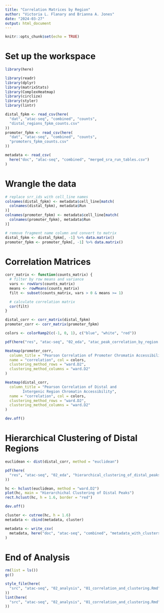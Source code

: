 ```yaml
---
title: "Correlation Matrices by Region"
author: "Victoria L. Flanary and Brianna A. Jones"
date: "2024-03-27"
output: html_document
---
```


```r
knitr::opts_chunk$set(echo = TRUE)
```

# Set up the workspace
```r
library(here)
```

```r
library(readr)
library(dplyr)
library(matrixStats)
library(ComplexHeatmap)
library(circlize)
library(styler)
library(lintr)
```

```r
distal_fpkm <- read_csv(here(
  "dat", "atac-seq", "combined", "counts",
  "distal_regions_fpkm_counts.csv"
))
promoter_fpkm <- read_csv(here(
  "dat", "atac-seq", "combined", "counts",
  "promoters_fpkm_counts.csv"
))
```

```r
metadata <- read_csv(
  here("doc", "atac-seq", "combined", "merged_sra_run_tables.csv")
)
```

# Wrangle the data
```r
# replace srr_ids with cell_line names
colnames(distal_fpkm) <- metadata$cell_line[match(
  colnames(distal_fpkm), metadata$Run
)]
colnames(promoter_fpkm) <- metadata$cell_line[match(
  colnames(promoter_fpkm), metadata$Run
)]

# remove fragment name column and convert to matrix
distal_fpkm <- distal_fpkm[, -1] %>% data.matrix()
promoter_fpkm <- promoter_fpkm[, -1] %>% data.matrix()
```

# Correlation Matrices
```r
corr_matrix <- function(counts_matrix) {
  # filter by row means and variance
  vars <- rowVars(counts_matrix)
  means <- rowMeans(counts_matrix)
  filt <- subset(counts_matrix, vars > 0 & means >= 1)

  # calculate correlation matrix
  cor(filt)
}
```

```r
distal_corr <- corr_matrix(distal_fpkm)
promoter_corr <- corr_matrix(promoter_fpkm)
```

```r
colors <- colorRamp2(c(-1, 0, 1), c("blue", "white", "red"))

pdf(here("res", "atac-seq", "02_eda", "atac_peak_correlation_by_region.pdf"))

Heatmap(promoter_corr,
  column_title = "Pearson Correlation of Promoter Chromatin Accessibility",
  name = "correlation", col = colors,
  clustering_method_rows = "ward.D2",
  clustering_method_columns = "ward.D2"
)

Heatmap(distal_corr,
  column_title = "Pearson Correlation of Distal and
        Intergenic Region Chromatin Accessibility",
  name = "correlation", col = colors,
  clustering_method_rows = "ward.D2",
  clustering_method_columns = "ward.D2"
)

dev.off()
```

# Hierarchical Clustering of Distal Regions
```r
euclidean <- dist(distal_corr, method = "euclidean")
```

```r
pdf(here(
  "res", "atac-seq", "02_eda", "hierarchical_clustering_of_distal_peaks.pdf"
))

hc <- hclust(euclidean, method = "ward.D2")
plot(hc, main = "Hierarchichal Clustering of Distal Peaks")
rect.hclust(hc, h = 1.6, border = "red")

dev.off()
```

```r
cluster <- cutree(hc, h = 1.6)
metadata <- cbind(metadata, cluster)

metadata <- write_csv(
  metadata, here("doc", "atac-seq", "combined", "metadata_with_clusters.csv")
)
```

# End of Analysis
```r
rm(list = ls())
gc()
```

```r
style_file(here(
  "src", "atac-seq", "02_analysis", "01_correlation_and_clustering.Rmd"
))
lint(here(
  "src", "atac-seq", "02_analysis", "01_correlation_and_clustering.Rmd"
))
```
